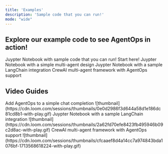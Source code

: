 ```yaml
---
title: 'Examples'
description: 'Sample code that you can run!'
mode: "wide"
---
```


## Explore our example code to see AgentOps in action!

<CardGroup cols={2}>
    <Card title="Basic Example" icon="square-code" href="https://github.com/AgentOps-AI/agentops-py/blob/main/examples/openai-gpt.ipynb">
        Juypter Notebook with sample code that you can run! Start here!
    </Card>
    <Card title="Multi-Agent Code Example" icon="object-group" href="https://github.com/AgentOps-AI/agentops-py/blob/main/examples/multi_agent_example.ipynb">
        Juypter Notebook with a simple multi-agent design
    </Card>
    <Card title="LangChain Example" icon="link" href="https://github.com/AgentOps-AI/agentops-py/blob/main/examples/langchain_examples.ipynb">
        Juypter Notebook with a sample LangChain integration
    </Card>
    <Card title="Crew.ai Example" icon="ship" href="/v1/integrations/crewai">
        CrewAI multi-agent framework with AgentOps support
    </Card>
</CardGroup>

## Video Guides

<CardGroup cols={2}>
    <Card title="Simple Agent" icon="object-group" href="https://www.loom.com/share/0e0d2986f3d644a58d1e186dc81cd8b1">
      Add AgentOps to a simple chat completion
      ![thumbnail](https://cdn.loom.com/sessions/thumbnails/0e0d2986f3d644a58d1e186dc81cd8b1-with-play.gif)
    </Card>
    <Card title="Multi-Agent" icon="link" href="https://www.loom.com/share/2a62fd70efe8423fb495946b09c2d8ac">
        Juypter Notebook with a sample LangChain integration
        ![thumbnail](https://cdn.loom.com/sessions/thumbnails/2a62fd70efe8423fb495946b09c2d8ac-with-play.gif)
    </Card>
    <Card title="Crew.ai" icon="ship" href="https://www.loom.com/share/cfcaaef8d4a14cc7a974843bda1076bf">
        CrewAI multi-agent framework with AgentOps support
        ![thumbnail](https://cdn.loom.com/sessions/thumbnails/cfcaaef8d4a14cc7a974843bda1076bf-1713568618224-with-play.gif)
    </Card>
</CardGroup>
